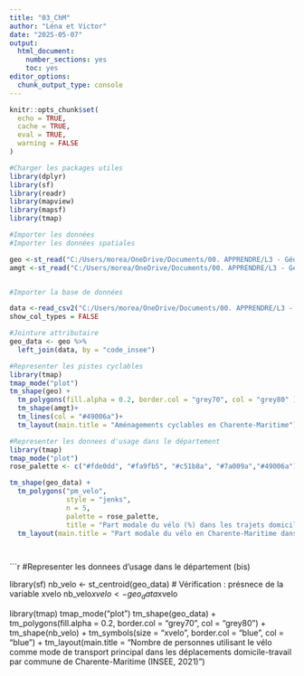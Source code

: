 ---
title: "03_ChM"
author: "Léna et Victor"
date: "2025-05-07"
output: 
  html_document: 
    number_sections: yes
    toc: yes
editor_options: 
  chunk_output_type: console
---


```{r setup, include=FALSE}
knitr::opts_chunk$set(
  echo = TRUE,
  cache = TRUE,
  eval = TRUE,
  warning = FALSE
)
```


```{r library, include=FALSE}
#Charger les packages utiles
library(dplyr)
library(sf)
library(readr)
library(mapview)
library(mapsf)
library(tmap)
```

```{r data}
#Importer les données
#Importer les données spatiales

geo <-st_read("C:/Users/morea/OneDrive/Documents/00. APPRENDRE/L3 - Géographie/S2 - 03 - SIG/Ressources carto/communes.geojson")
amgt <-st_read("C:/Users/morea/OneDrive/Documents/00. APPRENDRE/L3 - Géographie/S2 - 03 - SIG/Ressources carto/ame_velo_dept17.geojson")


#Importer la base de données

data <-read_csv2("C:/Users/morea/OneDrive/Documents/00. APPRENDRE/L3 - Géographie/S2 - 03 - SIG/Ressources Data/parts_modales_nouvelle_aquitaine_2021.csv")
show_col_types = FALSE
```


```{r join}
#Jointure attributaire
geo_data <- geo %>%
  left_join(data, by = "code_insee")
```

```{r carto1}
#Representer les pistes cyclables
library(tmap)
tmap_mode("plot")
tm_shape(geo) +
  tm_polygons(fill.alpha = 0.2, border.col = "grey70", col = "grey80" )+
  tm_shape(amgt)+
  tm_lines(col = "#49006a")+
  tm_layout(main.title = "Aménagements cyclables en Charente-Maritime")
```

```{r carto2}
#Representer les donnees d'usage dans le département
library(tmap)
tmap_mode("plot")
rose_palette <- c("#fde0dd", "#fa9fb5", "#c51b8a", "#7a009a","#49006a")

tm_shape(geo_data) +
  tm_polygons("pm_velo", 
              style = "jenks",
              n = 5,
              palette = rose_palette,
              title = "Part modale du vélo (%) dans les trajets domicile-travail") +   
  tm_layout(main.title = "Part modale du vélo en Charente-Maritime dans les déplacements domicile-travail par commune en 2021")

          
```

```{r carto3}
#Representer les donnees d'usage dans le département (bis)

library(sf)
nb_velo <- st_centroid(geo_data)
# Vérification : présnece de la variable xvelo 
nb_velo$xvelo <- geo_data$xvelo  

library(tmap)
tmap_mode("plot")
tm_shape(geo_data) +
  tm_polygons(fill.alpha = 0.2, border.col = "grey70", col = "grey80") +
  tm_shape(nb_velo) +
  tm_symbols(size = "xvelo", border.col = "blue", col = "blue") +
  tm_layout(main.title = "Nombre de personnes utilisant le vélo comme mode de transport principal dans les déplacements domicile-travail par commune de Charente-Maritime (INSEE, 2021)")

